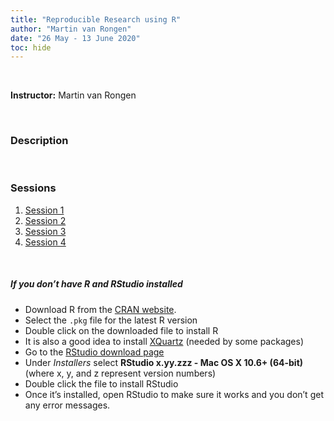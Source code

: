 ```yaml
---
title: "Reproducible Research using R"
author: "Martin van Rongen"
date: "26 May - 13 June 2020"
toc: hide
---
```


<br/>

**Instructor:** Martin van Rongen

<br/>

### Description

<br/>

### Sessions

1. [Session 1](01-session.html)
2. [Session 2](02-session.html)
3. [Session 3](03-session.html)
4. [Session 4](04-session.html)

<br/>

##### If you don't have R and RStudio installed

* Download R from
  the [CRAN website](http://cran.r-project.org/bin/macosx/).
* Select the `.pkg` file for the latest R version
* Double click on the downloaded file to install R
* It is also a good idea to install [XQuartz](https://www.xquartz.org/) (needed
  by some packages)
* Go to the [RStudio download page](https://www.rstudio.com/products/rstudio/download/#download)
* Under *Installers* select **RStudio x.yy.zzz - Mac OS X 10.6+ (64-bit)**
  (where x, y, and z represent version numbers)
* Double click the file to install RStudio
* Once it's installed, open RStudio to make sure it works and you don't get any
  error messages.



